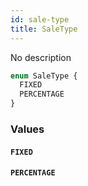 ```yaml
---
id: sale-type
title: SaleType
---
```


No description

```graphql
enum SaleType {
  FIXED
  PERCENTAGE
}
```

### Values

#### `FIXED`

#### `PERCENTAGE`
